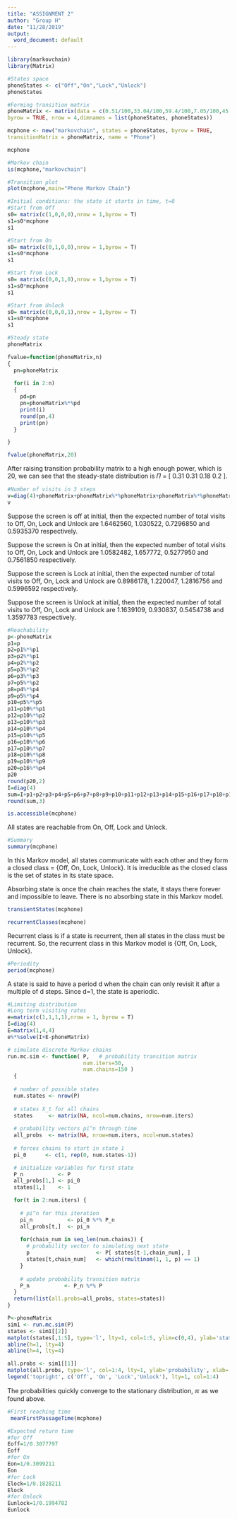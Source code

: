 ---
title: "ASSIGNMENT 2"
author: "Group H"
date: "11/28/2019"
output:
  word_document: default
---

```{r}
library(markovchain)
library(Matrix)

#States space
phoneStates <- c("Off","On","Lock","Unlock")
phoneStates
```

```{r}
#Forming transition matrix
phoneMatrix <- matrix(data = c(0.51/100,33.04/100,59.4/100,7.05/100,45.32/100,2.03/100,0,52.65/100,2.83/100,95.64/100,0,1.53/100,80.50/100,13.58/100,0,5.92/100),
byrow = TRUE, nrow = 4,dimnames = list(phoneStates, phoneStates))

mcphone <- new("markovchain", states = phoneStates, byrow = TRUE,
transitionMatrix = phoneMatrix, name = "Phone")

mcphone

#Markov chain
is(mcphone,"markovchain")

#Transition plot
plot(mcphone,main="Phone Markov Chain")

```

```{r}
#Initial conditions: the state it starts in time, t=0
#Start from Off
s0= matrix(c(1,0,0,0),nrow = 1,byrow = T)
s1=s0*mcphone
s1

#Start from On
s0= matrix(c(0,1,0,0),nrow = 1,byrow = T)
s1=s0*mcphone
s1

#Start from Lock
s0= matrix(c(0,0,1,0),nrow = 1,byrow = T)
s1=s0*mcphone
s1

#Start from Unlock
s0= matrix(c(0,0,0,1),nrow = 1,byrow = T)
s1=s0*mcphone
s1
```

```{r}
#Steady state
phoneMatrix

fvalue=function(phoneMatrix,n)
{
  pn=phoneMatrix
  
  for(i in 2:n)
  {
    pd=pn
    pn=phoneMatrix%*%pd
    print(i)
    round(pn,4)
    print(pn)
  }

}

fvalue(phoneMatrix,20)

```
After raising transition probability matrix to a high enough power, which is 20, we can see that the steady-state distribution is 𝛱 = [ 0.31 0.31 0.18 0.2 ].

```{r}
#Number of visits in 3 steps
v=diag(4)+phoneMatrix+phoneMatrix%*%phoneMatrix+phoneMatrix%*%phoneMatrix%*%phoneMatrix
v
```
Suppose the screen is off at initial, then the expected number of total visits to Off, On, Lock and Unlock are 1.6462560, 1.030522, 0.7296850 and 0.5935370 respectively.

Suppose the screen is On at initial, then the expected number of total visits to Off, On, Lock and Unlock are 1.0582482, 1.657772, 0.5277950 and 0.7561850 respectively.

Suppose the screen is Lock at initial, then the expected number of total visits to Off, On, Lock and Unlock are 0.8986178, 1.220047, 1.2816756 and 0.5996592 respectively.

Suppose the screen is Unlock at initial, then the expected number of total visits to Off, On, Lock and Unlock are 1.1639109, 0.930837, 0.5454738 and 1.3597783 respectively.

```{r}
#Reachability
p<-phoneMatrix
p1=p
p2=p1%*%p1
p3=p2%*%p1
p4=p2%*%p2
p5=p3%*%p2
p6=p3%*%p3
p7=p5%*%p2
p8=p4%*%p4
p9=p5%*%p4
p10=p5%*%p5
p11=p10%*%p1
p12=p10%*%p2
p13=p10%*%p3
p14=p10%*%p4
p15=p10%*%p5
p16=p10%*%p6
p17=p10%*%p7
p18=p10%*%p8
p19=p10%*%p9
p20=p16%*%p4
p20
round(p20,2)
I=diag(4)
sum=I+p1+p2+p3+p4+p5+p6+p7+p8+p9+p10+p11+p12+p13+p14+p15+p16+p17+p18+p19
round(sum,3)

is.accessible(mcphone)
```

All states are reachable from On, Off, Lock and Unlock.

```{r}
#Summary
summary(mcphone)
```
In this Markov model, all states communicate with each other and they form a closed class = {Off, On, Lock, Unlock}. It is irreducible as the closed class is the set of states in its state space. 

Absorbing state is once the chain reaches the state, it stays there forever and impossible to leave. There is no absorbing state in this Markov model.

```{r}
transientStates(mcphone)
```

```{r}
recurrentClasses(mcphone)
```
Recurrent class is if a state is recurrent, then all states in the class must be recurrent. So, the recurrent class in this Markov model is {Off, On, Lock, Unlock}.

```{r}
#Periodity
period(mcphone)

```
A state is said to have a period d when the chain can only revisit it after a multiple of d steps. Since d=1, the state is aperiodic.

```{r}
#Limiting distribution
#Long term visiting rates
e=matrix(c(1,1,1,1),nrow = 1, byrow = T)
I=diag(4)
E=matrix(1,4,4)
e%*%solve(I+E-phoneMatrix)

```

```{r}
# simulate discrete Markov chains
run.mc.sim <- function( P,   # probability transition matrix
                        num.iters=50, 
                        num.chains=150 )
  {
  
  # number of possible states
  num.states <- nrow(P)
  
  # states X_t for all chains
  states     <- matrix(NA, ncol=num.chains, nrow=num.iters)
  
  # probability vectors pi^n through time
  all_probs  <- matrix(NA, nrow=num.iters, ncol=num.states)
  
  # forces chains to start in state 1
  pi_0      <- c(1, rep(0, num.states-1))

  # initialize variables for first state 
  P_n           <- P
  all_probs[1,] <- pi_0
  states[1,]    <- 1

  for(t in 2:num.iters) {
    
    # pi^n for this iteration
    pi_n           <- pi_0 %*% P_n
    all_probs[t,]  <- pi_n
    
    for(chain_num in seq_len(num.chains)) {
      # probability vector to simulating next state 
      p                     <- P[ states[t-1,chain_num], ]
      states[t,chain_num]   <- which(rmultinom(1, 1, p) == 1)
    }
    
    # update probability transition matrix
    P_n           <- P_n %*% P
  }
  return(list(all.probs=all_probs, states=states))
}

P<-phoneMatrix
sim1 <- run.mc.sim(P)
states <- sim1[[2]]
matplot(states[,1:5], type='l', lty=1, col=1:5, ylim=c(0,4), ylab='state', xlab='time')
abline(h=1, lty=4)
abline(h=4, lty=4)

all.probs <- sim1[[1]]
matplot(all.probs, type='l', col=1:4, lty=1, ylab='probability', xlab='time')
legend('topright', c('Off', 'On', 'Lock','Unlock'), lty=1, col=1:4)
```
The probabilities quickly converge to the stationary distribution, ℼ as we found above.


```{r}
#First reaching time
 meanFirstPassageTime(mcphone)
```

```{r}
#Expected return time
#for Off
Eoff=1/0.3077797
Eoff
#for On
Eon=1/0.3099211
Eon
#for Lock
Elock=1/0.1828211
Elock
#for Unlock
Eunlock=1/0.1994782
Eunlock
```
  
